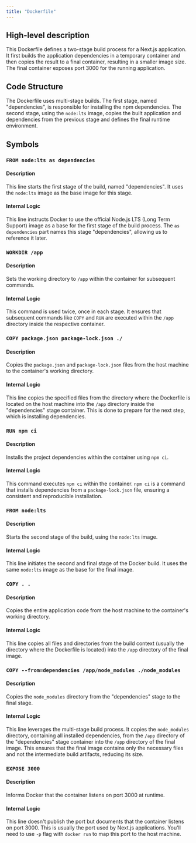 ```yaml
---
title: "Dockerfile"
---
```


## High-level description
This Dockerfile defines a two-stage build process for a Next.js application. It first builds the application dependencies in a temporary container and then copies the result to a final container, resulting in a smaller image size. The final container exposes port 3000 for the running application.

## Code Structure
The Dockerfile uses multi-stage builds. The first stage, named "dependencies", is responsible for installing the npm dependencies. The second stage, using the `node:lts` image, copies the built application and dependencies from the previous stage and defines the final runtime environment.

## Symbols
### `FROM node:lts as dependencies`
#### Description
This line starts the first stage of the build, named "dependencies". It uses the `node:lts` image as the base image for this stage.

#### Internal Logic
This line instructs Docker to use the official Node.js LTS (Long Term Support) image as a base for the first stage of the build process. The `as dependencies` part names this stage "dependencies", allowing us to reference it later.

### `WORKDIR /app`
#### Description
Sets the working directory to `/app` within the container for subsequent commands.

#### Internal Logic
This command is used twice, once in each stage. It ensures that subsequent commands like `COPY` and `RUN` are executed within the `/app` directory inside the respective container.

### `COPY package.json package-lock.json ./`
#### Description
Copies the `package.json` and `package-lock.json` files from the host machine to the container's working directory.

#### Internal Logic
This line copies the specified files from the directory where the Dockerfile is located on the host machine into the `/app` directory inside the "dependencies" stage container. This is done to prepare for the next step, which is installing dependencies.

### `RUN npm ci`
#### Description
Installs the project dependencies within the container using `npm ci`.

#### Internal Logic
This command executes `npm ci` within the container. `npm ci` is a command that installs dependencies from a `package-lock.json` file, ensuring a consistent and reproducible installation.

### `FROM node:lts`
#### Description
Starts the second stage of the build, using the `node:lts` image.

#### Internal Logic
This line initiates the second and final stage of the Docker build. It uses the same `node:lts` image as the base for the final image.

### `COPY . .`
#### Description
Copies the entire application code from the host machine to the container's working directory.

#### Internal Logic
This line copies all files and directories from the build context (usually the directory where the Dockerfile is located) into the `/app` directory of the final image.

### `COPY --from=dependencies /app/node_modules ./node_modules`
#### Description
Copies the `node_modules` directory from the "dependencies" stage to the final stage.

#### Internal Logic
This line leverages the multi-stage build process. It copies the `node_modules` directory, containing all installed dependencies, from the `/app` directory of the "dependencies" stage container into the `/app` directory of the final image. This ensures that the final image contains only the necessary files and not the intermediate build artifacts, reducing its size.

### `EXPOSE 3000`
#### Description
Informs Docker that the container listens on port 3000 at runtime.

#### Internal Logic
This line doesn't publish the port but documents that the container listens on port 3000. This is usually the port used by Next.js applications. You'll need to use `-p` flag with `docker run` to map this port to the host machine.
